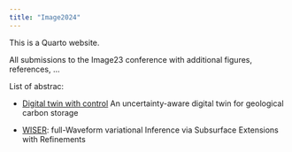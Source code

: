 ```yaml
---
title: "Image2024"
---
```


This is a Quarto website.

All submissions to the Image23 conference with additional figures, references, ...

List of abstrac:

- [Digital twin with control](DigitalTwin/abstract.qmd) An uncertainty-aware digital twin for geological carbon storage

- [WISER](WISER/abstract.qmd): full-Waveform variational Inference via Subsurface Extensions with Refinements